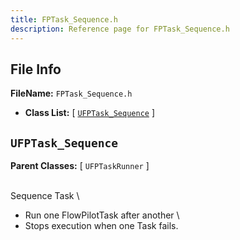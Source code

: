 ```yaml
---
title: FPTask_Sequence.h
description: Reference page for FPTask_Sequence.h
---
```


## File Info

__FileName:__ `FPTask_Sequence.h`
- __Class List:__ 
[ [`UFPTask_Sequence`](#ufptask_sequence) ]


## `UFPTask_Sequence` 


__Parent Classes:__
[ `UFPTaskRunner` ]

 \
Sequence Task \
- Run one FlowPilotTask after another \
- Stops execution when one Task fails. 
